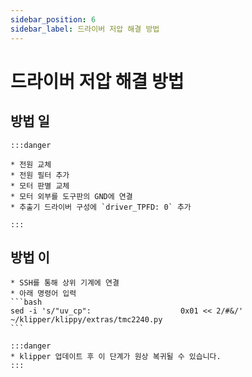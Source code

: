 ```yaml
---
sidebar_position: 6
sidebar_label: 드라이버 저압 해결 방법
---
```


# 드라이버 저압 해결 방법

## 방법 일

    :::danger

    * 전원 교체
    * 전원 필터 추가
    * 모터 판별 교체
    * 모터 외부를 도구판의 GND에 연결
    * 추출기 드라이버 구성에 `driver_TPFD: 0` 추가

    :::

## 방법 이
    * SSH를 통해 상위 기계에 연결
    * 아래 명령어 입력
    ```bash
    sed -i 's/"uv_cp":                    0x01 << 2/#&/' ~/klipper/klippy/extras/tmc2240.py
    ```

    :::danger
    * klipper 업데이트 후 이 단계가 원상 복귀될 수 있습니다.
    :::
